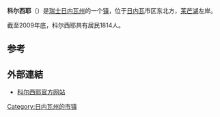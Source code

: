 {{expand language|fr}}
{{瑞士市镇信息框
 | 市镇名称		= 科尔西耶
 | 原文名称             = Corsier
 | 图片 = 
 | 纹章 = Corsier-coat of arms.svg
 | 语言                   = [[法语|法语]]
 | 所属州               = 日内瓦州
 | 所属区               = 无
 | lat_d=46|lat_m=15|lat_NS=N|long_d=6|long_m=13|long_EW=E
 | 邮政编码		= 1246
 | 市镇代码        	= 6619
 | 面积                 = 2.71
 | 平均海拔        =  430 
 | 人口               = 1814<small>（2009年12月资料）</small>
 | 主页  		= www.corsier.ch
 | 市镇长           = 吉尔贝·亨科茲<br>（Gilbert Henchoz）<ref>{{fr}}[http://www.corsier.ch/spip.php?page=corsier_main&id_rubrique=19&id_parent=3&lang=fr&var_mode=recalcul Exécutif] Commune de Corsier</ref>
 | 相邻市镇             = [[阿涅尔|阿涅尔]]、[[科隆日-贝勒里夫|科隆日-贝勒里夫]]、[[日村|日村]]、<br>[[梅涅|梅涅]]、Veigy-Foncenex（[[法国|法]]）
 | 友好城市             = 
 | 地图文件 = Karte Gemeinde Corsier 2007.png
|}}
'''科尔西耶'''（{{lang-fr|Corsier}}）是[[瑞士|瑞士]][[日内瓦州|日内瓦州]]的一个[[瑞士的市镇|镇]]，位于[[日内瓦|日内瓦]]市区东北方，[[莱芒湖|莱芒湖]]左岸。

截至2009年底，科尔西耶共有居民1814人。

==参考==
{{reflist}}

==外部連結==
*{{fr}}[http://www.corsier.ch 科尔西耶官方网站] {{Wayback|url=http://www.corsier.ch/ |date=20130813091850 }}

{{日内瓦州行政区划}}
{{DEFAULTSORT:Corsier}}
[[Category:日内瓦州的市镇|Category:日内瓦州的市镇]]